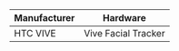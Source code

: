 
<table>
<thead>
  <tr>
    <th>Manufacturer</th>
    <th>Hardware</th>
  </tr>
</thead>
<tbody>
  <tr>
    <td>HTC VIVE</td>
    <td><Link to="../hardware/VIVE/face-tracker" target="_blank" rel="noopener noreferrer">Vive Facial Tracker</Link></td>
  </tr>
</tbody>
</table>

<!-- docusaurus recommends using the Link component instead of plain a href...-->

<!-- example using useBaseUrl to hardcode :p 
<tr>
  <td>HTC VIVE</td>
  <td><Link to={useBaseUrl('docs/hardware/VIVE/face-tracker')} target="_blank" rel="noopener noreferrer">Vive Facial Tracker</Link></td>
</tr> -->